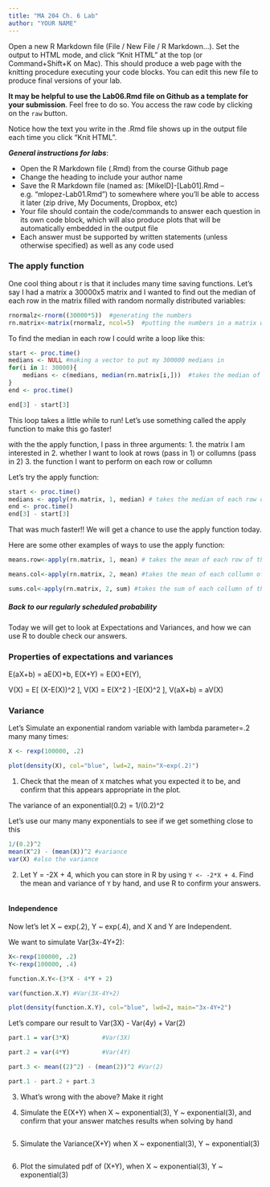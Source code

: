 ```yaml
---
title: "MA 204 Ch. 6 Lab"
author: "YOUR NAME"
--- 
```


Open a new R Markdown file (File / New File / R Markdown...).  Set the output to HTML mode, and click "Knit HTML" at the top (or Command+Shift+K on Mac).  This should produce a web page with the knitting procedure executing your code blocks.  You can edit this new file to produce final versions of your lab.

**It may be helpful to use the Lab06.Rmd file on Github as a template for your submission**.  Feel free to do so.  You access the raw code by clicking on the `raw` button.

Notice how the text you write in the .Rmd file shows up in the output file each time you click "Knit HTML".  

***General instructions for labs***: 

+  Open the R Markdown file (.Rmd) from the course Github page
+  Change the heading to include your author name
+  Save the R Markdown file (named as:  [MikeID]-[Lab01].Rmd -- e.g. "mlopez-Lab01.Rmd") to somewhere where you'll be able to access it later (zip drive, My Documents, Dropbox, etc)
+  Your file should contain the code/commands to answer each question in its own code block, which will also produce plots that will be automatically embedded in the output file
+  Each answer must be supported by written statements (unless otherwise specified) as well as any code used

### The apply function

One cool thing about r is that it includes many time saving functions.  Let's say I had a matrix a 30000x5 matrix and I wanted to find out the median of each row in the matrix filled with random normally distributed variables:

```r
rnormalz<-rnorm((30000*5))  #generating the numbers
rn.matrix<-matrix(rnormalz, ncol=5)  #putting the numbers in a matrix with 5 collumns
```

To find the median in each row I could write a loop like this:

```r
start <- proc.time()
medians <- NULL #making a vector to put my 300000 medians in
for(i in 1: 30000){
    medians <- c(medians, median(rn.matrix[i,]))  #takes the median of the ith row
}
end <- proc.time()

end[3] - start[3]
```

This loop takes a little while to run!  Let's use something called the apply function to make this go faster!

with the the apply function, I pass in three arguments:
1.  the matrix I am interested in
2.  whether I want to look at rows (pass in 1) or collumns (pass in 2)
3.  the function I want to perform on each row or collumn

Let's try the apply function:

```r
start <- proc.time()
medians <- apply(rn.matrix, 1, median) # takes the median of each row of the rn.matrix 
end <- proc.time()
end[3] - start[3]
```

That was much faster!! We will get a chance to use the apply function today.

Here are some other examples of ways to use the apply function:

```r

means.row<-apply(rn.matrix, 1, mean) # takes the mean of each row of the rn.matrix matrix

means.col<-apply(rn.matrix, 2, mean) #takes the mean of each collumn of the rn.matrix matrix

sums.col<-apply(rn.matrix, 2, sum) #takes the sum of each collumn of the rn.matrix matrix

```



##### Back to our regularly scheduled probability

Today we will get to look at Expectations and Variances, and how we can use R to double check our answers.

### Properties of expectations and variances

E(aX+b) = aE(X)+b, 
E(X+Y) = E(X)+E(Y), 

V(X) = E[ (X-E(X))^2 ], 
V(X) = E(X^2 ) -[E(X)^2 ], 
V(aX+b) = aV(X)

### Variance

Let's Simulate an exponential random variable with lambda parameter=.2 many many times:

```r
X <- rexp(100000, .2)

plot(density(X), col="blue", lwd=2, main="X~exp(.2)")
```


1. Check that the mean of `X` matches what you expected it to be, and confirm that this appears appropriate in the plot. 

The variance of an exponential(0.2) = 1/(0.2)^2

Let's use our many many exponentials to see if we get something close to this

```r
1/(0.2)^2
mean(X^2) - (mean(X))^2 #variance
var(X) #also the variance
```

2. Let Y = -2X + 4, which you can store in R by using `Y <- -2*X + 4`. Find the mean and variance of `Y` by hand, and use R to confirm your answers. 

```r

```

#### Independence


Now let's let X ~ exp(.2), Y ~ exp(.4), and X and Y are Independent.

We want to simulate Var(3x-4Y+2):

```r
X<-rexp(100000, .2)
Y<-rexp(100000, .4)

function.X.Y<-(3*X - 4*Y + 2)

var(function.X.Y) #Var(3X-4Y+2)

plot(density(function.X.Y), col="blue", lwd=2, main="3x-4Y+2")
```



Let's compare our result to  Var(3X) - Var(4y) + Var(2)

```r
part.1 = var(3*X)         #Var(3X)

part.2 = var(4*Y)         #Var(4Y)

part.3 <- mean((2)^2) - (mean(2))^2 #Var(2)

part.1 - part.2 + part.3

```

3. What's wrong with the above? Make it right


4. Simulate the E(X+Y) when X ~ exponential(3), Y ~ exponential(3), and confirm that your answer matches results when solving by hand 

```r

```
 

5.  Simulate the Variance(X+Y) when X ~ exponential(3), Y ~ exponential(3)

```r

```

6.  Plot the simulated pdf of (X+Y), when X ~ exponential(3), Y ~ exponential(3)

```r

```

